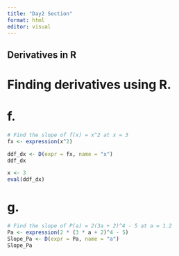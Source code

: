 ```yaml
---
title: "Day2 Section"
format: html
editor: visual
---
```


## Derivatives in R

# Finding derivatives using R. 

# f.

```r
# Find the slope of f(x) = x^2 at x = 3
fx <- expression(x^2)

ddf_dx <- D(expr = fx, name = "x")
ddf_dx

x <- 3
eval(ddf_dx)
```

# g. 

```r
# Find the slope of P(a) = 2(3a + 2)^4 - 5 at a = 1.2
Pa <- expression(2 * (3 * a + 2)^4 - 5)
Slope_Pa <- D(expr = Pa, name = "a")
Slope_Pa
```
